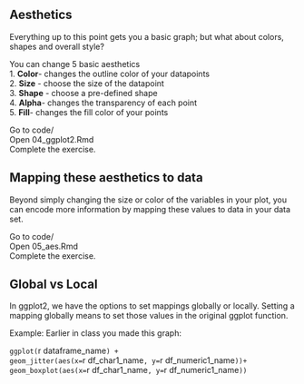 ## Aesthetics
Everything up to this point gets you a basic graph; but what about colors, shapes and overall style?  
  
You can change 5 basic aesthetics  
1. **Color**- changes the outline color of your datapoints  
2. **Size** - choose the size of the datapoint  
3. **Shape** - choose a pre-defined shape  
4. **Alpha**- changes the transparency of each point  
5. **Fill**- changes the fill color of your points  
  
Go to code/  
Open 04_ggplot2.Rmd  
Complete the exercise.    
  
## Mapping these aesthetics to data
Beyond simply changing the size or color of the variables in your plot, you can encode more information by mapping these values to data in your data set.  
  
Go to code/  
Open 05_aes.Rmd  
Complete the exercise.  
  
## Global vs Local {.build}
In ggplot2, we have the options to set mappings globally or locally. Setting a mapping globally means to set those values in the original ggplot function.  
  
Example: Earlier in class you made this graph:

`ggplot(`r dataframe_name`) +`  
  `geom_jitter(aes(x=`r df_char1_name`, y=`r df_numeric1_name`))+`  
  `geom_boxplot(aes(x=`r df_char1_name`, y=`r df_numeric1_name`))`  
  

